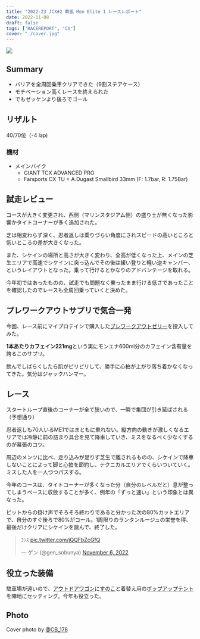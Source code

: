 ```yaml
---
title: "2022-23 JCX#2 幕張 Men Elite 1 レースレポート"
date: 2022-11-08
draft: false
tags: ["RACEREPORT", "CX"]
cover: "./cover.jpg"
---
```


![ ](./cover.jpg)

## Summary

- バリアを全周回乗車クリアできた（9割ステアケース）
- モチベーション高くレースを終えられた
- でもゼッケンより後ろでゴール

## リザルト

40/70位（-4 lap)

### 機材

- メインバイク
  - GIANT TCX ADVANCED PRO
  - Farsports CX TU + A.Dugast Smallbird 33mm (F: 1.7bar, R: 1.75Bar)

## 試走レビュー

コースが大きく変更され、西側（マリンスタジアム側）の盛り土が無くなった影響かタイトコーナーが多く追加された。

芝は相変わらず深く、忍者返しは乗りづらい角度にされスピードの高いところと低いところの差が大きくなった。

また、シケインの場所と高さが大きく変わり、全高が低くなった上、メインの芝生エリアで高速でシケインに突っ込んでその後は緩い登りと軽い逆キャンバー、というレイアウトとなった。乗って行けるとかなりのアドバンテージを取れる。

今年初ではあったものの、試走でも問題なく乗ったまま行ける低さであったことを確認したのでレースも全周回乗っていくと決めた。

## プレワークアウトサプリで気合一発

今回、レース前にマイプロテインで購入した[プレワークアウトゼリー](https://px.a8.net/svt/ejp?a8mat=3N3PXV+GF7GHE+45DI+BW0YB&a8ejpredirect=https%3A%2F%2Fwww.myprotein.jp%2Fsports-nutrition%2Fpre-workout-gel-12-pack%2F10798884.html)を投入してみた。

<LinkCard
  url="https://www.myprotein.jp/sports-nutrition/pre-workout-gel-12-pack/10798884.html"
  linkUrl="https://px.a8.net/svt/ejp?a8mat=3N3PXV+GF7GHE+45DI+BW0YB&a8ejpredirect=https%3A%2F%2Fwww.myprotein.jp%2Fsports-nutrition%2Fpre-workout-gel-12-pack%2F10798884.html"
/>

**1本あたりカフェイン221mg**という実にモンエナ600ml分のカフェイン含有量を誇るこのサプリ。

飲んでしばらくしたら肌がピリピリして、勝手に心拍が上がり落ち着かなくなってきた。気分はジャックハンマー。

## レース

スタートループ直後のコーナーが全て狭いので、一瞬で集団が引き延ばされる（予想通り）

忍者返しも70人いるME1ではまともに乗れない。縦方向の動きが激しくなるエリアでは冷静に前の詰まり具合を見て降車していき、ミスをなるべく少なくするのが幕張のコツ。

周辺のメンツに比べ、走り込みが足りず芝生で離されるものの、シケインで降車しないことによって脚と心拍を節約し、テクニカルエリアでくらいついていく。ミスした人を一人づつパスする。

今年のコースは、タイトコーナーが多くなった分（自分のレベルだと）息が整ってしまうペースに収斂することが多く、例年の「ずっと速い」という印象とは異なった。

ピットからの掛け声でそろそろ終わりであると分かった次の80%カットエリアで、自分のすぐ後ろで80%がコール。1周限りのランタンルージュの栄誉を得、最後だけクリアにシケインを跳んで、終了した。

<blockquote class="twitter-tweet">
  <p lang="ja" dir="ltr">
    ﾌﾝｽ <a href="https://t.co/jQQFbZcGfQ">pic.twitter.com/jQQFbZcGfQ</a>
  </p>
  &mdash; ゲン (@gen_sobunya) <a href="https://twitter.com/gen_sobunya/status/1589379468925493248?ref_src=twsrc%5Etfw">November 6, 2022</a>
</blockquote> <script
  async
  src="https://platform.twitter.com/widgets.js"
  charset="utf-8"
></script>

## 役立った装備

駐車場が遠いので、[アウトドアワゴン](https://amzn.to/3WODID8)に[すのこ](https://amzn.to/3FipbXB)と着替え用の[ポップアップテント](https://amzn.to/3isxA0Q)を陣地にセッティング。今年も役立った。

<LinkCard url="https://www.amazon.co.jp/gp/product/B08P729HZ4/" isAmazonLink />

<LinkCard url="https://www.amazon.co.jp/gp/product/B017LI8HD0/" isAmazonLink />

## Photo

Cover photo by [@CB_178](https://twitter.com/CB_178)
